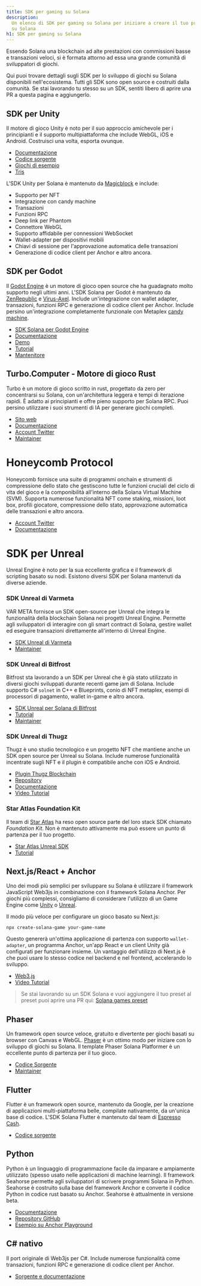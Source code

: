 ```yaml
---
title: SDK per gaming su Solana
description:
  Un elenco di SDK per gaming su Solana per iniziare a creare il tuo primo gioco
  su Solana
h1: SDK per gaming su Solana
---
```


Essendo Solana una blockchain ad alte prestazioni con commissioni basse e
transazioni veloci, si è formata attorno ad essa una grande comunità di
sviluppatori di giochi.

Qui puoi trovare dettagli sugli SDK per lo sviluppo di giochi su Solana
disponibili nell'ecosistema. Tutti gli SDK sono open source e costruiti dalla
comunità. Se stai lavorando tu stesso su un SDK, sentiti libero di aprire una PR
a questa pagina e aggiungerlo.

## SDK per Unity

Il motore di gioco Unity è noto per il suo approccio amichevole per i
principianti e il supporto multipiattaforma che include WebGL, iOS e Android.
Costruisci una volta, esporta ovunque.

- [Documentazione](https://docs.magicblock.gg/introduction)
- [Codice sorgente](https://github.com/magicblock-labs/Solana.Unity-SDK)
- [Giochi di esempio](https://github.com/solana-developers/solana-game-examples)
- [Tris](https://blog.magicblock.gg/bolt-tic-tac-toe/)

L'SDK Unity per Solana è mantenuto da [Magicblock](https://www.magicblock.gg/) e
include:

- Supporto per NFT
- Integrazione con candy machine
- Transazioni
- Funzioni RPC
- Deep link per Phantom
- Connettore WebGL
- Supporto affidabile per connessioni WebSocket
- Wallet-adapter per dispositivi mobili
- Chiavi di sessione per l'approvazione automatica delle transazioni
- Generazione di codice client per Anchor e altro ancora.

## SDK per Godot

Il [Godot Engine](https://godotengine.org/) è un motore di gioco open source che
ha guadagnato molto supporto negli ultimi anni. L'SDK Solana per Godot è
mantenuto da [ZenRepublic](https://twitter.com/ZenRepublicNDM) e
[Virus-Axel](https://twitter.com/AxelBenjam). Include un'integrazione con wallet
adapter, transazioni, funzioni RPC e generazione di codice client per Anchor.
Include persino un'integrazione completamente funzionale con Metaplex
[candy machine](https://zenwiki.gitbook.io/solana-godot-sdk-docs/guides/setup-candy-machine).

- [SDK Solana per Godot Engine](https://github.com/Virus-Axel/godot-solana-sdk)
- [Documentazione](https://zenwiki.gitbook.io/solana-godot-sdk-docs)
- [Demo](https://github.com/ZenRepublic/GodotSolanaSDKDemoPackage)
- [Tutorial](https://www.youtube.com/watch?v=tszFPInYmXQ)
- [Mantenitore](https://twitter.com/ZenRepublicNDM)

## Turbo.Computer - Motore di gioco Rust

Turbo è un motore di gioco scritto in rust, progettato da zero per concentrarsi
su Solana, con un'architettura leggera e tempi di iterazione rapidi. È adatto ai
principianti e offre pieno supporto per Solana RPC. Puoi persino utilizzare i
suoi strumenti di IA per generare giochi completi.

- [Sito web](https://turbo.computer/)
- [Documentazione](https://docs.turbo.computer/)
- [Account Twitter](https://twitter.com/makegamesfast)
- [Maintainer](https://twitter.com/jozanza)

# Honeycomb Protocol

Honeycomb fornisce una suite di programmi onchain e strumenti di compressione
dello stato che gestiscono tutte le funzioni cruciali del ciclo di vita del
gioco e la componibilità all'interno della Solana Virtual Machine (SVM).
Supporta numerose funzionalità NFT come staking, missioni, loot box, profili
giocatore, compressione dello stato, approvazione automatica delle transazioni e
altro ancora.

- [Account Twitter](https://twitter.com/honeycomb_prtcl)
- [Documentazione](https://docs.honeycombprotocol.com/)

# SDK per Unreal

Unreal Engine è noto per la sua eccellente grafica e il framework di scripting
basato su nodi. Esistono diversi SDK per Solana mantenuti da diverse aziende.

### SDK Unreal di Varmeta

VAR META fornisce un SDK open-source per Unreal che integra le funzionalità
della blockchain Solana nei progetti Unreal Engine. Permette agli sviluppatori
di interagire con gli smart contract di Solana, gestire wallet ed eseguire
transazioni direttamente all'interno di Unreal Engine.

- [SDK Unreal di Varmeta](https://github.com/VAR-META-Tech/UnrealSolanaSDK)
- [Maintainer](https://www.var-meta.com/)

### SDK Unreal di Bitfrost

Bitfrost sta lavorando a un SDK per Unreal che è già stato utilizzato in diversi
giochi sviluppati durante recenti game jam di Solana. Include supporto C#
`solnet` in C++ e Blueprints, conio di NFT metaplex, esempi di processori di
pagamento, wallet in-game e altro ancora.

- [SDK Unreal per Solana di Bitfrost](https://github.com/Bifrost-Technologies/Solana-Unreal-SDK)
- [Tutorial](https://www.youtube.com/watch?v=S8fm8mFeUkk)
- [Maintainer](https://twitter.com/BifrostTitan)

### SDK Unreal di Thugz

Thugz è uno studio tecnologico e un progetto NFT che mantiene anche un SDK open
source per Unreal su Solana. Include numerose funzionalità incentrate sugli NFT
e il plugin è compatibile anche con iOS e Android.

- [Plugin Thugz Blockchain](https://www.fab.com/listings/a7e220ba-93e5-4a3b-99e7-17b13da76f05)
- [Repository](https://github.com/ThugzLabs/Thugz-BC-Plugin-Packaged-for-UE5.4)
- [Documentazione](https://thugzblockchainplugin-docs.vercel.app/)
- [Video Tutorial](https://www.youtube.com/watch?v=dS7sTZd_E9U&ab_channel=ThugzNFT)

### Star Atlas Foundation Kit

Il team di [Star Atlas](https://staratlas.com/) ha reso open source parte del
loro stack SDK chiamato _Foundation Kit_. Non è mantenuto attivamente ma può
essere un punto di partenza per il tuo progetto.

- [Star Atlas Unreal SDK](https://github.com/staratlasmeta/FoundationKit)
- [Tutorial](https://www.youtube.com/watch?v=S8fm8mFeUkk)

## Next.js/React + Anchor

Uno dei modi più semplici per sviluppare su Solana è utilizzare il framework
JavaScript Web3js in combinazione con il framework Solana Anchor. Per giochi più
complessi, consigliamo di considerare l'utilizzo di un Game Engine come
[Unity](#unity-sdk) o [Unreal](#unreal-sdks).

Il modo più veloce per configurare un gioco basato su Next.js:

```shell
npx create-solana-game your-game-name
```

Questo genererà un'ottima applicazione di partenza con supporto
`wallet-adapter`, un programma Anchor, un'app React e un client Unity già
configurati per funzionare insieme. Un vantaggio dell'utilizzo di Next.js è che
puoi usare lo stesso codice nel backend e nel frontend, accelerando lo sviluppo.

- [Web3.js](https://solana.com/docs/clients/javascript)
- [Video Tutorial](https://www.youtube.com/watch?v=fnhivg_pemI&t=1s&ab_channel=Solana)

> Se stai lavorando su un SDK Solana e vuoi aggiungere il tuo preset al preset
> puoi aprire una PR qui:
> [Solana games preset](https://github.com/solana-developers/solana-game-preset)

## Phaser

Un framework open source veloce, gratuito e divertente per giochi basati su
browser con Canvas e WebGL. [Phaser](https://phaser.io/) è un ottimo modo per
iniziare con lo sviluppo di giochi su Solana. Il template Phaser Solana
Platformer è un eccellente punto di partenza per il tuo gioco.

- [Codice Sorgente](https://github.com/Bread-Heads-NFT/solana-phaser-template)
- [Maintainer](https://twitter.com/blockiosaurus)

## Flutter

Flutter è un framework open source, mantenuto da Google, per la creazione di
applicazioni multi-piattaforma belle, compilate nativamente, da un'unica base di
codice. L'SDK Solana Flutter è mantenuto dal team di
[Espresso Cash](https://www.espressocash.com/).

- [Codice sorgente](https://github.com/espresso-cash/espresso-cash-public)

## Python

Python è un linguaggio di programmazione facile da imparare e ampiamente
utilizzato (spesso usato nelle applicazioni di machine learning). Il framework
Seahorse permette agli sviluppatori di scrivere programmi Solana in Python.
Seahorse è costruito sulla base del framework Anchor e converte il codice Python
in codice rust basato su Anchor. Seahorse è attualmente in versione beta.

- [Documentazione](https://www.seahorse.dev/)
- [Repository GitHub](https://github.com/solana-developers/seahorse)
- [Esempio su Anchor Playground](https://beta.solpg.io/tutorials/hello-seahorse)

## C# nativo

Il port originale di Web3js per C#. Include numerose funzionalità come
transazioni, funzioni RPC e generazione di codice client per Anchor.

- [Sorgente e documentazione](https://github.com/bmresearch/Solnet/blob/master/docs/articles/getting_started.md)
